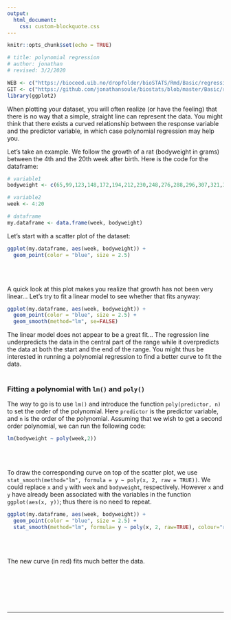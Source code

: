 ```yaml
---
output:
  html_document:
    css: custom-blockquote.css
--- 
```


```r
knitr::opts_chunk$set(echo = TRUE)

# title: polynomial regression
# author: jonathan
# revised: 3/2/2020 

WEB <- c("https://bioceed.uib.no/dropfolder/bioSTATS/Rmd/Basic/regression/polynomial-regression.html")
GIT <- c("https://github.com/jonathansoule/biostats/blob/master/Basic/regression/polynomial-regression.Rmd")
library(ggplot2)
```

When plotting your dataset, you will often realize (or have the feeling) that there is no way that a simple, straight line can represent the data. You might think that there exists a curved relationship between the response variable and the predictor variable, in which case polynomial regression may help you.

Let’s take an example. We follow the growth of a rat (bodyweight in grams) between the 4th and the 20th week after birth. Here is the code for the dataframe:
```r
# variable1
bodyweight <- c(65,99,123,148,172,194,212,230,248,276,288,296,307,321,325,337,345)

# variable2
week <- 4:20

# dataframe
my.dataframe <- data.frame(week, bodyweight)
```

Let's start with a scatter plot of the dataset:
```r
ggplot(my.dataframe, aes(week, bodyweight)) + 
  geom_point(color = "blue", size = 2.5)
```

<br/><br/>

A quick look at this plot makes you realize that growth has not been very linear…
Let’s try to fit a linear model to see whether that fits anyway:
```r
ggplot(my.dataframe, aes(week, bodyweight)) + 
  geom_point(color = "blue", size = 2.5) +
  geom_smooth(method="lm", se=FALSE)
```

The linear model does not appear to be a great fit… The regression line underpredicts the data in the central part of the range while it overpredicts the data at both the start and the end of the range. You might thus be interested in running a polynomial regression to find a better curve to fit the data.
<br/><br/>

### Fitting a polynomial with `lm()` and `poly()`

The way to go is to use `lm()` and introduce the function `poly(predictor, n)` to set the order of the polynomial. Here `predictor` is the predictor variable, and `n` is the order of the polynomial. Assuming that we wish to get a second order polynomial, we can run the following code:
```r
lm(bodyweight ~ poly(week,2))
```
<br/><br/>

To draw the corresponding curve on top of the scatter plot, we use `stat_smooth(method="lm", formula = y ~ poly(x, 2, raw = TRUE))`. We could replace `x` and `y` with `week` and `bodyweight`, respectively. However `x` and `y` have already been associated with the variables in the function `ggplot(aes(x, y))`; thus there is no need to repeat.
```r
ggplot(my.dataframe, aes(week, bodyweight)) + 
  geom_point(color = "blue", size = 2.5) +
  stat_smooth(method="lm", formula= y ~ poly(x, 2, raw=TRUE), colour="red")

```
<br/><br/>

The new curve (in red) fits much better the data.

<br/><br/>




<br/><br/>

***
<!-- UNCOMMENT TO ACTIVATE
Get the Rmarkdown file corresponding to this page on [GitHub](`r GIT`){target="_blank"}.
-->
